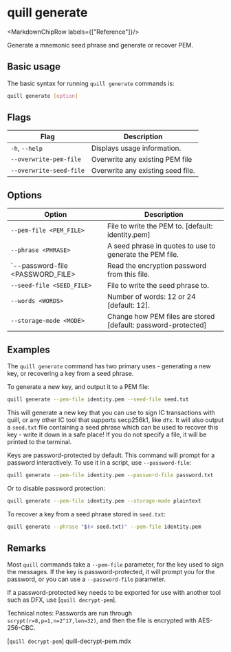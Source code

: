 
# quill generate

<MarkdownChipRow labels={["Reference"]}/>

Generate a mnemonic seed phrase and generate or recover PEM.

## Basic usage

The basic syntax for running `quill generate` commands is:

``` bash
quill generate [option]
```

## Flags

| Flag                    | Description                       |
|-------------------------|-----------------------------------|
| `-h`, `--help`          | Displays usage information.       |
| `--overwrite-pem-file`  | Overwrite any existing PEM file   |
| `--overwrite-seed-file` | Overwrite any existing seed file. |

## Options

| Option                             | Description                                                   |
|------------------------------------|---------------------------------------------------------------|
| `--pem-file <PEM_FILE>`            | File to write the PEM to. [default: identity.pem]             |
| `--phrase <PHRASE>`                | A seed phrase in quotes to use to generate the PEM file.      |
| `--password-file \<PASSWORD_FILE\> | Read the encryption password from this file.                  |
| `--seed-file <SEED_FILE>`          | File to write the seed phrase to.                             |
| `--words <WORDS>`                  | Number of words: 12 or 24 [default: 12].                      |
| `--storage-mode <MODE>`            | Change how PEM files are stored [default: password-protected] |

## Examples

The `quill generate` command has two primary uses - generating a new key, or recovering a key from a seed phrase.

To generate a new key, and output it to a PEM file:

```sh
quill generate --pem-file identity.pem --seed-file seed.txt
```

This will generate a new key that you can use to sign IC transactions with quill, or any other IC tool that supports secp256k1, like `dfx`. It will also output a `seed.txt` file containing a seed phrase which can be used to recover this key - write it down in a safe place! If you do not specify a file, it will be printed to the terminal.

Keys are password-protected by default. This command will prompt for a password interactively. To use it in a script, use `--password-file`:

```sh
quill generate --pem-file identity.pem --password-file password.txt
```

Or to disable password protection:

```sh
quill generate --pem-file identity.pem --storage-mode plaintext
```

To recover a key from a seed phrase stored in `seed.txt`:

```sh
quill generate --phrase "$(< seed.txt)" --pem-file identity.pem
```

## Remarks

Most `quill` commands take a `--pem-file` parameter, for the key used to sign the messages. If the key is password-protected, it will prompt you for the password, or you can use a `--password-file` parameter.

If a password-protected key needs to be exported for use with another tool such as DFX, use [`quill decrypt-pem`].

Technical notes: Passwords are run through `scrypt(r=8,p=1,n=2^17,len=32)`, and then the file is encrypted with AES-256-CBC.

[`quill decrypt-pem`]  quill-decrypt-pem.mdx
